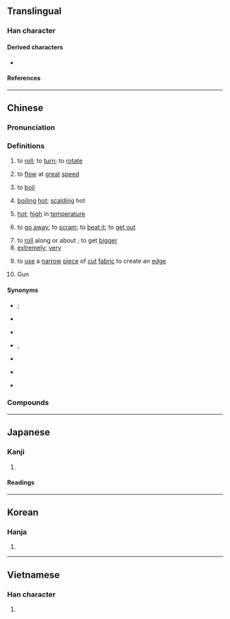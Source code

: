{{also|滚}}
{{character info}}
==Translingual==

===Han character===
{{Han char|rn=85|rad=水|as=11|sn=14|four=30132|canj=EYCV|ids=⿰氵袞}}

====Derived characters====
* {{l|mul|𡁺}}

====References====
{{Han ref|kx=0644.170|dkj=18098|dj=1052.020|hdz=31705.040|uh=6EFE}}

----

==Chinese==
{{zh-forms|s=滚}}

===Pronunciation===
{{zh-pron
|m=gǔn
|c=gwan2
|h=pfs=kún
|md=
|mn=kún
|mn-t=gung2
|w=
|x=gun3
|mc=y
|oc=y
|ma=Zh-gun.ogg
|mna=Taiwanese-Tone_2.ogg
|cat=v,c:a,h:a,adv,pn
}}

===Definitions===
{{zh-hanzi}}

# to [[roll]]; to [[turn]]; to [[rotate]]
# {{lb|zh|of a flood}} to [[flow]] at [[great]] [[speed]]
# to [[boil]] {{gl|bubble and turn to vapour}}
#: {{zh-x|滾水|boiling water|C}}
# {{lb|zh|Cantonese|Gan|Hakka}} [[boiling]] [[hot]]; [[scalding]] hot
# {{lb|zh|dialectal Hakka}} [[hot]]; [[high]] in [[temperature]] {{gl|in general}}
# {{lb|zh|chiefly|as imperative|derogatory|colloquial|dismissal}} to [[go away]]; to [[scram]]; to [[beat it]]; to [[get out]]
#: {{zh-x|你 給 我 滾！|Get out of my face!}}
# to [[roll]] along or about {{gl|in snow or flour}}; to get [[bigger]]
# [[extremely]]; [[very]]
# {{lb|zh|sewing}} to [[use]] a [[narrow]] [[piece]] of [[cut]] [[fabric]] to create an [[edge]]
# {{surname|zh|dot=:}} Gun

====Synonyms====
* {{s|to roll}} {{zh-l|旋轉}}; {{q|Jin}} {{zh-l|骨攏}}
* {{s|to flow at great speed}} {{zh-l|奔流}}
* {{s|to go away}}
{{zh-syn-saurus|滾蛋}}
* {{s|to boil}} {{zh-l|沸騰}}, {{zh-l|滾開}}
* {{s|boiling hot}}
{{zh-dial|燙}}
* {{s|hot}}
{{zh-dial|熱}}
* {{s|extremely}}
{{zh-syn-saurus|極其}}

===Compounds===
{{zh-der|滾邊|滾齒機|滾存|滾打|滾蛋|滾刀|滾刀肉|滾動|滾動摩擦|滾動軸承|滾翻|滾肥|滾沸|滾槓|滾瓜爛熟|滾瓜溜圓|滾瓜流油|滾滾|滾開|滾雷|滾輪|滾熱|滾水|滾水壩|滾湯|滾淌|滾燙|滾筒|滾雪球|滾圓|滾針軸承|滾珠|滾珠軸承|滾柱軸承|圓滾滾|後滾翻|強強滾|屎滾尿流|屁滾尿流|尿流屁滾|利上滾利|撒潑打滾|滾調|滾出去|滾肚|拾頭打滾|滾球兒|滾白水|滾奏法|熱滾滾|滾利|滾馳|滾兒|滾地球|滾子|滾來滾去|滾滾紅塵|滾滾蹡蹡|搖滾|洪波滾雪|打滾|搖滾樂|打滾撒潑|滾肚索|滾刀筋|滾車轍的|滾起來|滾落|滾翻運動|滾白|滾瓜兒|滾唱|滾鞍|泡滾|撲交打滾|黃塵滾滾|連爬帶滾|粗滾滾|鑲滾|翻滾滾|驢打滾|驢打滾兒|翻滾|滾河|滾瀉|沙沙滾}}

{{zh-cat|Elementary}}

----

==Japanese==

===Kanji===
{{ja-kanji|grade=|rs=水11}}

# {{rfdef|ja|sort=水11}}

====Readings====
{{ja-readings
|goon=こん
|kanon=こん
|kun=たぎ-る, たぎ-らかす
}}

----

==Korean==

===Hanja===
{{ko-hanja|곤}}

# {{rfdef|ko|sort=水11}}

----

==Vietnamese==

===Han character===
{{vi-readings|rs=水11|reading=[[củn]], [[cổn]], [[cuộn]], [[ngổn]]}}

# {{rfdef|vi|sort=水11}}